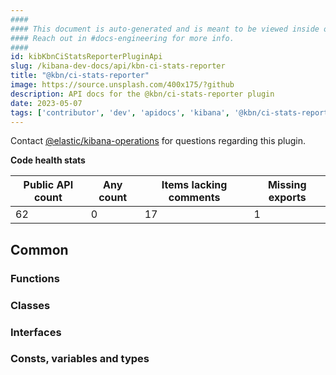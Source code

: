 ```yaml
---
####
#### This document is auto-generated and is meant to be viewed inside our experimental, new docs system.
#### Reach out in #docs-engineering for more info.
####
id: kibKbnCiStatsReporterPluginApi
slug: /kibana-dev-docs/api/kbn-ci-stats-reporter
title: "@kbn/ci-stats-reporter"
image: https://source.unsplash.com/400x175/?github
description: API docs for the @kbn/ci-stats-reporter plugin
date: 2023-05-07
tags: ['contributor', 'dev', 'apidocs', 'kibana', '@kbn/ci-stats-reporter']
---
```




Contact [@elastic/kibana-operations](https://github.com/orgs/elastic/teams/kibana-operations) for questions regarding this plugin.

**Code health stats**

| Public API count  | Any count | Items lacking comments | Missing exports |
|-------------------|-----------|------------------------|-----------------|
| 62 | 0 | 17 | 1 |

## Common

### Functions
<DocDefinitionList data={kbnCiStatsReporterObj.common.functions}/>

### Classes
<DocDefinitionList data={kbnCiStatsReporterObj.common.classes}/>

### Interfaces
<DocDefinitionList data={kbnCiStatsReporterObj.common.interfaces}/>

### Consts, variables and types
<DocDefinitionList data={kbnCiStatsReporterObj.common.misc}/>

